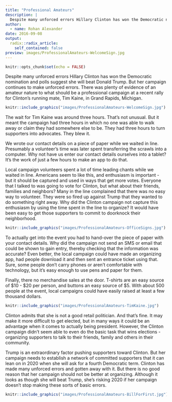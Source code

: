 ```yaml
---
title: "Professional Amateurs"
description: |
  Despite many unforced errors Hillary Clinton has won the Democratic nomination and polls suggest she will beat Donald Trump. But her campaign continues to make unforced errors. There was plenty of evidence of an amateur nature to what should be a professional campaign at a recent rally for Clinton’s running mate, Tim Kaine, in Grand Rapids, Michigan.
author:
  - name: Rohan Alexander
date: 2016-09-08
output:
  radix::radix_article:
    self_contained: false
preview: images/ProfessionalAmateurs-WelcomeSign.jpg
---
```


```r
knitr::opts_chunk$set(echo = FALSE)
```

Despite many unforced errors Hillary Clinton has won the Democratic nomination and polls suggest she will beat Donald Trump. But her campaign continues to make unforced errors. There was plenty of evidence of an amateur nature to what should be a professional campaign at a recent rally for Clinton's running mate, Tim Kaine, in Grand Rapids, Michigan.

```r
knitr::include_graphics("images/ProfessionalAmateurs-WelcomeSign.jpg")
```

The wait for Tim Kaine was around three hours. That's not unusual. But it meant the campaign had three hours in which no one was able to walk away or claim they had somewhere else to be. They had three hours to turn supporters into advocates. They blew it.

We wrote our contact details on a piece of paper while we waited in line. Presumably a volunteer's time was later spent transferring the scrawls into a computer. Why not have us enter our contact details ourselves into a tablet? It's the work of just a few hours to make an app to do that.

Local campaign volunteers spent a lot of time leading chants while we waited in line. Americans seem to like this, and enthusiasm is important - but it should be captured and used in ways that get more votes. Everyone that I talked to was going to vote for Clinton, but what about their friends, families and neighbors? Many in the line complained that there was no easy way to volunteer. They were so fired up against Trump that they wanted to do something right away. Why did the Clinton campaign not capture this enthusiasm by using the time spent in the line to organize? It would have been easy to get those supporters to commit to doorknock their neighborhood.

```r
knitr::include_graphics("images/ProfessionalAmateurs-OfficeSigns.jpg")
```

To actually get into the event you had to hand-over the piece of paper with your contact details. Why did the campaign not send an SMS or email that could be shown to gain entry, thereby checking that the information was accurate? Even better, the local campaign could have made an organizing app, had people download it and then sent an entrance ticket using that. Sure, some people don't carry phones or aren't comfortable with technology, but it's easy enough to use pens and paper for them.

Finally, there no merchandise sales at the door. T-shirts are an easy source of \$10 - \$20 per person, and buttons an easy source of \$5. With about 500 people at the event, local campaigns could have easily raised at least a few thousand dollars.

```r
knitr::include_graphics("images/ProfessionalAmateurs-TimKaine.jpg")
```

Clinton admits that she is not a good retail politician. And that's fine. It may make it more difficult to get elected, but in many ways it could be an advantage when it comes to actually being president. However, the Clinton campaign didn't seem able to even do the basic task that wins elections - organizing supporters to talk to their friends, family and others in their community.

Trump is an extraordinary factor pushing supporters toward Clinton. But her campaign needs to establish a network of committed supporters that it can lean on in 2020 when she will ask for a fourth Democratic term. Clinton has made many unforced errors and gotten away with it. But there is no good reason that her campaign should not be better at organizing. Although it looks as though she will beat Trump, she's risking 2020 if her campaign doesn't stop making these sorts of basic errors.

```r
knitr::include_graphics("images/ProfessionalAmateurs-BillForFirst.jpg")
```


